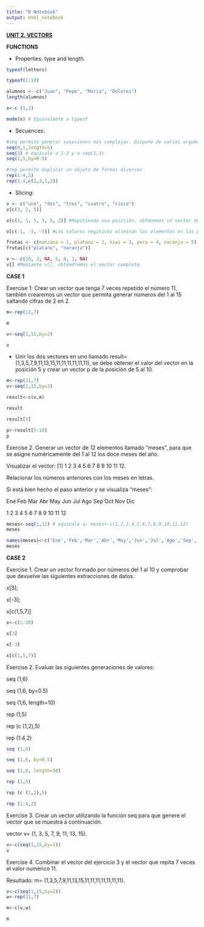 ```yaml
---
title: "R Notebook"
output: html_notebook
---
```


[**UNIT 2. VECTORS**]{.underline}

**FUNCTIONS**

-   Properties: type and length.

```r
typeof(letters)

typeof(1:10)

alumnos <- c("Juan", "Pepe", "Maria", "Dolores")
length(alumnos)
```

```r
x<-c (1,3)

mode(x) # Equivalente a typeof
```

-   Secuences:

```r
#seq permite generar sucesiones más complejas. Dispone de varios argumentos (from, to, by, length)
seq(0,1,length=5)
seq(3) # equivale a 1:3 y a seq(1,3)
seq(1,5,by=0.5)

#rep permite duplicar un objeto de formas diversas
rep(1:4,2)
rep(1:4,c(2,3,1,2))
```

-   Slicing:

```r
v <- c("uno", "dos", "tres", "cuatro", "cinco")
v[c(3, 2, 5)]

v[c(1, 1, 5, 5, 5, 2)] #Repitiendo una posición, obtenemos un vector de una longitud mayor que el vector original

v[c(-1, -3, -5)] #Los valores negativos eliminan los elementos en las posiciones especificadas
```

```r
frutas <- c(manzana = 1, platano = 2, kiwi = 3, pera = 4, naranja = 5)
frutas[c("platano", "naranja")]
```

```r
v <- c(10, 3, NA, 5, 8, 1, NA)
v[] #Mediante v[], obtendremos el vector completo
```

**CASE 1**

Exercise 1: Crear un vector que tenga 7 veces repetido el número 11, también crearemos un vector que permita generar números del 1 al 15 saltando cifras de 2 en 2.

```r
m<-rep(11,7)

m
```

```r
v<-seq(1,15,by=2)

v
```

-   Unir los dos vectores en uno llamado result= (1,3,5,7,9,11,13,15,11,11,11,11,11,11), se debe obtener el valor del vector en la posición 5 y crear un vector p de la posición de 5 al 10.

```r

m<-rep(11,7)
v<-seq(1,15,by=2)

result<-c(v,m)

result

result[5]

p<-result[5:10]
p
```

Exercise 2. Generar un vector de 12 elementos llamado "meses", para que se asigne numéricamente del 1 al 12 los doce meses del año.

Visualizar el vector: [1] 1 2 3 4 5 6 7 8 9 10 11 12.

Relacionar los números anteriores con los meses en letras.

Si está bien hecho el paso anterior y se visualiza "meses": 

Ene Feb Mar Abr May Jun Jul Ago Sep Oct Nov Dic

1 2 3 4 5 6 7 8 9 10 11 12

```r
meses<-seq(1,12) # equivale a: meses<-c(1,2,3,4,5,6,7,8,9,10,11,12)
meses

names(meses)<-c('Ene','Feb','Mar','Abr','May','Jun','Jul','Ago','Sep','Oct','Nov','Dic')
meses
```

**CASE 2**

Exercise 1. Crear un vector formado por números del 1 al 10 y comprobar que devuelve las siguientes extracciones de datos.

x[3];

x[-3];

x[c(1,5,7)]

```r
x<-c(1:10)

x[3]

x[-3]

x[c(1,5,7)]
```

Exercise 2. Evaluar las siguientes generaciones de valores:

seq (1,6)

seq (1,6, by=0.5)

seq (1,6, length=10)

rep (1,5)

rep (c (1,2),5)

rep (1:4,2)

```r
seq (1,6)

seq (1,6, by=0.5)

seq (1,6, length=10)

rep (1,5)

rep (c (1,2),5)

rep (1:4,2)
```

Exercise 3. Crear un vector utilizando la función seq para que genere el vector que se muestra a continuación.

vector v= (1, 3, 5, 7, 9, 11, 13, 15).

```r
v<-c(seq(1,15,by=2))
v
```

Exercise 4. Combinar el vector del ejercicio 3 y el vector que repita 7 veces el valor numérico 11.

Resultado: m= (1,3,5,7,9,11,13,15,11,11,11,11,11,11,11).

```r
v<-c(seq(1,15,by=2))
w<-rep(11,7)

m<-c(v,w)

m
```
